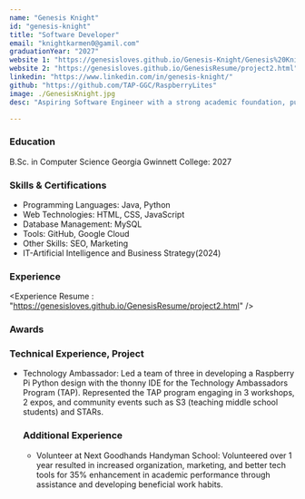 ```yaml
---
name: "Genesis Knight"
id: "genesis-knight"
title: "Software Developer"
email: "knightkarmen0@gamil.com"
graduationYear: "2027"
website 1: "https://genesisloves.github.io/Genesis-Knight/Genesis%20Knight.html"
website 2: "https://genesisloves.github.io/GenesisResume/project2.html"
linkedin: "https://www.linkedin.com/in/genesis-knight/"
github: "https://github.com/TAP-GGC/RaspberryLites"
image: ./GenesisKnight.jpg
desc: "Aspiring Software Engineer with a strong academic foundation, pursuing a master's degree in information technology, and a bachelor's degree in management information systems."

---
```


### Education
<div>
B.Sc. in Computer Science Georgia Gwinnett College: 2027
</div>

### Skills & Certifications
<ul>
  <li> Programming Languages: Java, Python</li>
  <li>Web Technologies: HTML, CSS, JavaScript</li>
  <li>Database Management: MySQL</li>
  <li>Tools: GitHub, Google Cloud</li>
  <li>Other Skills: SEO, Marketing</li>
  <li>IT-Artificial Intelligence and Business Strategy(2024)</li>
</ul>

### Experience
<Experience 
 Resume : "https://genesisloves.github.io/GenesisResume/project2.html"
/>

### Awards
<Awards
 Resume : None
/>



### Technical Experience, Project
<ul>
  <li>Technology Ambassador: Led a team of three in developing a Raspberry Pi Python design with the thonny IDE for the Technology Ambassadors Program (TAP). Represented the TAP program engaging in 3 workshops, 2 expos, and community events such as S3 (teaching middle school students) and STARs.</li>
  

### Additional Experience
<ul>
  <li>Volunteer at Next Goodhands Handyman School: Volunteered over 1 year resulted in increased organization, marketing, and better tech tools for 35% enhancement in academic performance through assistance and developing beneficial work habits.</li>
</ul>